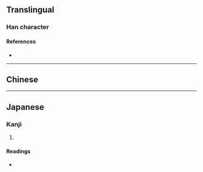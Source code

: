 {{character info}}
==Translingual==

===Han character===
{{Han char|rn=36|rad=夕|as=05|sn=8|four=|canj=NIHQM|ids=⿰夕生}}

====References====
* {{Han ref|kx=0247.010|dkj=05765|dj=0491.020|hdz=20863.060|uh=591D|ud=22813}}

----

==Chinese==
{{zh-see|晴|v}}

----

==Japanese==

===Kanji===
{{ja-kanji|grade=|rs=夕05}}

# {{rfdef|ja|sort=夕05}}

====Readings====
* {{ja-readings|on=せい, じょう, そう, しょう|kun=は-れる}}